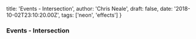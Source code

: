   title: 'Events - Intersection',
  author: 'Chris Neale',
  draft: false,
  date: '2018-10-02T23:10:20.00Z',
  tags: ['neon', 'effects']
}

### Events - Intersection
